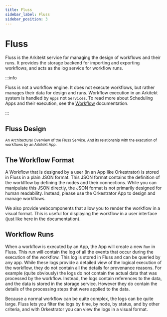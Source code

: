 ```yaml
---
title: Fluss
sidebar_label: Fluss
sidebar_position: 3
---
```



# Fluss

Fluss is the Arkitekt service for managing the design of workflows and their runs. It provides the storage
backend for importing and exporting workflows, and acts as the log service for workflow runs.

:::info

Fluss is not a workflow engine. It does not execute workflows, but rather manages their data for design and runs.
Workflow execution in an Arkitekt system is handled by `Apps` not `Services`. To read more about Scheduling
Apps and their execution, see the [Workflow](/docs/workflow) documentation.

:::


<GithubRepo url="https://github.com/arkitektio/fluss-server" title="Fluss"/>

## Fluss Design

<div className="mt-2 p-6 w-full">
<Image img={fluss} />

<div className="text-gray-400 mb-2">
  <small>
    An Architectural Overview of the Fluss Service. And its relationship with the
    execution of workflows by an Arkitekt App.
  </small>
</div>
</div>


## The Workflow Format

A Workflow that is designed by a user (in an App like Orkestrator) is stored in Fluss in a plain JSON format.
This JSON format contains the definition of the worklflow by defining the nodes and their connections. While
you can manipulate this JSON directly, the JSON format is not primarily designed for human readability. Instead,
please use the Orkestrator App to design and manage workflows.

We also provide webcomponents that allow you to render the workflow in a visual format. This is useful for
displaying the workflow in a user interface (just like here in the documentation).


## Workflow Runs

When a workflow is executed by an App, the App will create a new `Run` in Fluss. This run will contain the log
of all the events that occur during the execution of the workflow. This log is stored in Fluss and can be queried
by any app. While these logs provide a detailed view of the logical execution of the workflow, they do not contain
all the details for provenance reasons. For example (quite obviously) the logs do not contain the actual data that was processed
by the workflow. Instead, the logs contain references to the data, and the data is stored in the storage service. However
they do contain the details of the processing steps that were applied to the data.

Because a normal workflow can be quite complex, the logs can be quite large. Fluss lets you filter the logs by time,
by node, by status, and by other criteria, and with Orkestrator you can view the logs in a visual format.



